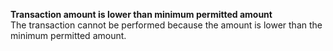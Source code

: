   
<Card title="001012" href="/errors/codes/001012">  

 **Transaction amount is lower than minimum permitted amount**  
 The transaction cannot be performed because the amount is lower than the minimum permitted amount.  

</Card>